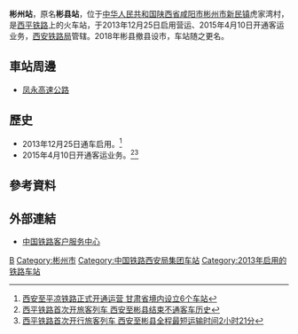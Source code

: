 {{Expand|time=2016-05-02T13:10:21+00:00}}
{{distinguish|郴州站|滨州站|宾州站}}
{{Infobox China railway station
|车站名称 = 彬州站
|图片 = 
|图片介绍 = 
|其他名称 = 彬县站
|车站拼音 = Bīn zhōu
|英文名称 = Binzhou Railway Station
|车站代码 = 39451
|电报码 = BXY
|拼音码 = BZH
|车站位置 = [[陕西省|陕西省]][[咸阳市|咸阳市]][[彬州市|彬州市]][[新民镇_(彬县)|新民镇]]虎家湾村
|坐标 = {{coord|35.046259|108.099624|display=inline,title}}
|归属 = [[西安铁路局|西安铁路局]][[西安西站|西安西站]]
|线路 = [[西平铁路|西平铁路]]
|车站等级 = 
|月台数目 = 
|股道数目 = 
}}
'''彬州站'''，原名'''彬县站'''，位于[[中华人民共和国|中华人民共和国]][[陕西省|陕西省]][[咸阳市|咸阳市]][[彬州市|彬州市]][[新民镇_(彬县)|新民镇]]虎家湾村，是[[西平铁路|西平铁路]]上的火车站，于2013年12月25日启用营运、2015年4月10日开通客运业务，[[西安铁路局|西安铁路局]]管辖。2018年彬县撤县设市，车站随之更名。

==車站周邊==
* [[凤永高速公路|凤永高速公路]]

==歷史==
* 2013年12月25日通车启用。<ref>[http://news.sina.com.cn/o/2013-12-28/085829105451.shtml 西安至平凉铁路正式开通运营 甘肃省境内设立6个车站]</ref>
* 2015年4月10日开通客运业务。<ref>[http://www.sxdaily.com.cn/n/2015/0410/c145-5663537-5.html 西平铁路首次开旅客列车 西安至彬县结束不通客车历史]{{Dead link|date=2019年10月 |bot=InternetArchiveBot |fix-attempted=yes }}</ref><ref>[http://www.sxdaily.com.cn/n/2015/0409/c508-5662983.html 西平铁路首次开行旅客列车 西安至彬县全程最短运输时间2小时21分]{{Dead link|date=2019年10月 |bot=InternetArchiveBot |fix-attempted=yes }}</ref>
==參考資料==
{{reflist}}
==外部連結==
* [http://www.12306.cn/mormhweb/ 中国铁路客户服务中心] {{Wayback|url=http://www.12306.cn/mormhweb/ |date=20180205163941 }}
{{China-rail-stub}}
{{西平铁路}}
[[Category:咸阳市铁路车站|B]]
[[Category:彬州市|Category:彬州市]]
[[Category:中国铁路西安局集团车站|Category:中国铁路西安局集团车站]]
[[Category:2013年启用的铁路车站|Category:2013年启用的铁路车站]]